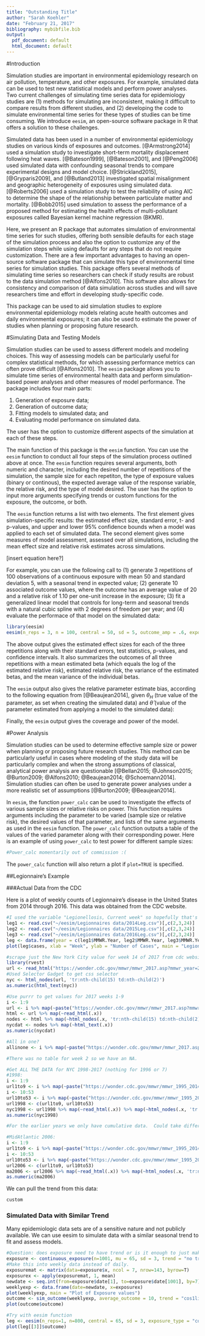 ```yaml
---
title: "Outstanding Title"
author: "Sarah Koehler"
date: "February 21, 2017"
bibliography: mybibfile.bib
output:
  pdf_document: default
  html_document: default
---
```


#Introduction

Simulation studies are important in environmental epidemiology research on air pollution, temperature, and other exposures. For example, simulated data can be used to test new statistical models and perform power analyses. Two current challenges of simulating time series data for epidemiology studies are (1) methods for simulating are inconsistent, making it difficult to compare results from different studies, and (2) developing the code to simulate environmental time series for these types of studies can be time consuming. We introduce `eesim`, an open-source software package in R that offers a solution to these challenges.

Simulated data has been used in a number of environmental epidemiology studies on various kinds of exposures and outcomes. [@Armstrong2014] used a simulation study to investigate short-term mortality displacement following heat waves. [@Bateson1999], [@Bateson2001], and [@Peng2006] used simulated data with confounding seasonal trends to compare experimental designs and model choice. [@Strickland2015], [@Gryparis2009], and [@Butland2013] investigated spatial misalignment and geographic heterogeneity of exposures using simulated data. [@Roberts2006] used a simulation study to test the reliability of using AIC to determine the shape of the relationship between particulate matter and mortality. [@Bobb2015] used simulation to assess the performance of a proposed method for estimating the health effects of multi-pollutant exposures called Bayesian kernel machine regression (BKMR). 

Here, we present an R package that automates simulation of environmental time series for such studies, offering both sensible defaults for each stage of the simulation process and also the option to customize any of the simulation steps while using defaults for any steps that do not require customization. There are a few important advantages to having an open-source software package that can simulate this type of environmental time series for simulation studies. This package offers several methods of simulating time series so researchers can check if study results are robust to the data simulation method [@Alfons2010]. This software also allows for consistency and comparison of data simulation across studies and will save researchers time and effort in developing study-specific code. 

This package can be used to aid simulation studies to explore environmental epidemiology models relating acute health outcomes and daily environmental exposures; it can also be used to estimate the power of studies when planning or proposing future research.

#Simulating Data and Testing Models

Simulation studies can be used to assess different models and modeling choices. This way of assessing models can be particularly useful for complex statistical methods, for which assessing performance metrics can often prove difficult [@Alfons2010]. The `eesim` package allows you to simulate time series of environmental health data and perform simulation-based power analyses and other measures of model performance. The package includes four main parts: 

1. Generation of exposure data; 
2. Generation of outcome data;
3. Fitting models to simulated data; and 
4. Evaluating model performance on simulated data.

The user has the option to customize different aspects of the simulation at each of these steps.

The main function of this package is the `eesim` function. You can use the `eesim` function to conduct all four steps of the simulation process outlined above at once. The `eesim` function requires several arguments, both numeric and character, including the desired number of repetitions of the simulation, the sample size for each repetiton, the type of exposure values (binary or continous), the expected average value of the response variable, the relative risk, and the type of model desired. The user has the option to input more arguments specifying trends or custom functions for the exposure, the outcome, or both.

The `eesim` function returns a list with two elements. The first element gives simulation-specific results: the estimated effect size, standard error, t- and p-values, and upper and lower 95% confidence bounds when a model was applied to each set of simulated data. The second element gives some measures of model assessment, assessed over all simulations, including the mean effect size and relative risk estimates across simulations.

[insert equation here?]

For example, you can use the following call to (1) generate 3 repetitions of 100 observations of a continuous exposure with mean 50 and standard deviation 5, with a seasonal trend in expected value; (2) generate 10 associated outcome values, where the outcome has an average value of 20 and a relative risk of 1.10 per one-unit increase in the exposure; (3) fit a generalized linear model that controls for long-term and seasonal trends with a natural cubic spline with 2 degrees of freedom per year; and (4) evaluate the performace of that model on the simulated data:

```r
library(eesim)
eesim(n_reps = 3, n = 100, central = 50, sd = 5, outcome_amp = .6, exposure_type = "continuous", outcome_trend = "cos1", average_outcome = 20, rr = 1.10, model = "spline", df_year = 2)
```

The above output gives the estimated effect sizes for each of the three repetitions along with their standard errors, test statistics, p-values, and confidence intervals. It also summarizes the outcomes of all three repetitions with a mean estimated beta (which equals the log of the estimated relative risk), estimated relative risk, the variance of the estimated betas, and the mean variance of the individual betas.  

The `eesim` output also gives the relative parameter estimate bias, according to the following equation  from [@Beaujean2014], given $\theta_{H}$ (true value of the parameter, as set when creating the simulated data) and $\hat{\theta}$ (value of the parameter estimated from applying a model to the simulated data): 

\begin{equation}
\theta_{bias} = \frac{\hat{\theta} - \theta_{H}}{\theta_{H}}
\end{equation}

Finally, the `eesim` output gives the coverage and power of the model.

#Power Analysis

Simulation studies can be used to determine effective sample size or power when planning or proposing future research studies. This method can be particularly useful in cases where modeling of the study data will be particularly complex and when the strong assumptions of classical, analytical power analysis are questionable [@Bellan2015; @Johnson2015; @Burton2009; @Alfons2010; @Beaujean2014; @Schoemann2014]. Simulation studies can often be used to generate power analyses under a more realistic set of assumptions [@Burton2009; @Beaujean2014].

In `eesim`, the function `power_calc` can be used to investigate the effects of various sample sizes or relative risks on power. This function requires arguments including the parameter to be varied (sample size or relative risk), the desired values of that parameter, and lists of the same arguments as used in the `eesim` function. The `power_calc` function outputs a table of the values of the varied parameter along with their corresponding power. 
Here is an example of using `power_calc` to test power for different sample sizes:

```r
#Power_calc momentarily out of commission :(
```

The `power_calc` function will also return a plot if `plot=TRUE` is specified. 

##Legionnaire's Example

###Actual Data from the CDC

Here is a plot of weekly counts of Legionnaire's disease in the United States from 2014 through 2016. This data was obtained from the CDC website.

```r
#I used the variable "Legionellosis, Current week" so hopefully that's right
leg1 <- read.csv("~/eesim/Legionnaires data/2014Leg.csv")[,c(2,3,24)]
leg2 <- read.csv("~/eesim/Legionnaires data/2015Leg.csv")[,c(2,3,24)]
leg3 <- read.csv("~/eesim/Legionnaires data/2016Leg.csv")[,c(2,3,24)]
leg <- data.frame(year = c(leg1$MMWR.Year, leg2$MMWR.Year, leg3$MMWR.Year), week = c(leg1$MMWR.Week, leg2$MMWR.Week, leg3$MMWR.Week), cases = c(leg1$Legionellosis..Current.week, leg2$Legionellosis..Current.week, leg3$Legionellosis..Current.week))
plot(leg$cases, xlab = "Week", ylab = "Number of Cases", main = "Legionnaire's Disease 2014-2016")
```

```r
#scrape just the New York City value for week 14 of 2017 from cdc website:
library(rvest)
url <- read_html("https://wonder.cdc.gov/mmwr/mmwr_2017.asp?mmwr_year=2017&mmwr_week=14&mmwr_table=2J&request=Submit&mmwr_location=")
#Used Selector Gadget to get css selector
nyc <- html_nodes(url, 'tr:nth-child(15) td:nth-child(2)')
as.numeric(html_text(nyc))

#Use purrr to get values for 2017 weeks 1-9
i <- 1:9
url <- i %>% map(~paste("https://wonder.cdc.gov/mmwr/mmwr_2017.asp?mmwr_year=2017&mmwr_week=0", as.character(.x), "&mmwr_table=2J&request=Submit&mmwr_location=", sep=""))
html <- url %>% map(~read_html(.x))
nodes <- html %>% map(~html_nodes(.x, 'tr:nth-child(15) td:nth-child(2)'))
nycdat <- nodes %>% map(~html_text(.x))
as.numeric(nycdat) 

#All in one?
allinone <- i %>% map(~paste("https://wonder.cdc.gov/mmwr/mmwr_2017.asp?mmwr_year=2017&mmwr_week=0", as.character(.x), "&mmwr_table=2J&request=Submit&mmwr_location=", sep="")) %>% map(~read_html(.x)) %>% map(~html_nodes(.x, 'tr:nth-child(15) td:nth-child(2)')) %>% map(~html_text(.x))

#There was no table for week 2 so we have an NA.

#Get ALL THE DATA for NYC 1998-2017 (nothing for 1996 or 7)
#1998:
i <- 1:9
url1to9 <- i %>% map(~paste("https://wonder.cdc.gov/mmwr/mmwr_1995_2014.asp?mmwr_year=1998&mmwr_week=0", as.character(.x), "&mmwr_table=2B&request=Submit&mmwr_location=", sep=""))
i <- 10:53
url10to53 <- i %>% map(~paste("https://wonder.cdc.gov/mmwr/mmwr_1995_2014.asp?mmwr_year=1998&mmwr_week=", as.character(.x), "&mmwr_table=2B&request=Submit&mmwr_location=", sep=""))
url1998 <- c(url1to9, url10to53)
nyc1998 <- url1998 %>% map(~read_html(.x)) %>% map(~html_nodes(.x, 'tr:nth-child(13) td:nth-child(2)')) %>% map(~html_text(.x))
as.numeric(nyc1998)

#For the earlier years we only have cumulative data.  Could take differences via code? 2006 is the first year with variable for current week. NYC data not available many years, so I'll use Mid-Atlantic region.

#MidAtlantic 2006:
i <- 1:9
url1to9 <- i %>% map(~paste("https://wonder.cdc.gov/mmwr/mmwr_1995_2014.asp?mmwr_year=2006&mmwr_week=0", as.character(.x), "&mmwr_table=2C&request=Submit&mmwr_location=", sep=""))
i <- 10:53
url10to53 <- i %>% map(~paste("https://wonder.cdc.gov/mmwr/mmwr_1995_2014.asp?mmwr_year=2006&mmwr_week=", as.character(.x), "&mmwr_table=2C&request=Submit&mmwr_location=", sep=""))
url2006 <- c(url1to9, url10to53)
ma2006 <- url2006 %>% map(~read_html(.x)) %>% map(~html_nodes(.x, 'tr:nth-child(13) td:nth-child(12)')) %>% map(~html_text(.x))
as.numeric(ma2006)

```

We can pull the trend from this data:

```r
custom
```

### Simulated Data with Similar Trend 

Many epidemiologic data sets are of a sensitive nature and not publicly available.  We can use eesim to simulate data with a similar seasonal trend to fit and assess models.  

```r
#Question: does exposure need to have trend or is it enough to just make outcome look like real data?
exposure <- continuous_exposure(n=1001, mu = 65, sd = 3, trend = "no trend", amp=.4)
#Make this into weekly data instead of daily.
exposuremat <- matrix(data=exposure$x, ncol = 7, nrow=143, byrow=T)
exposurex <- apply(exposuremat, 1, mean)
newdate <- seq.int(from=exposure$date[1], to=exposure$date[1001], by=7)
weeklyexp <- data.frame(date=newdate, x=exposurex)
plot(weeklyexp, main = "Plot of Exposure values")
outcome <- sim_outcome(weeklyexp, average_outcome = 10, trend = "cos1linear")
plot(outcome$outcome)

#Try with eesim function
leg <- eesim(n_reps=1, n=800, central = 65, sd = 3, exposure_type = "continuous", exposure_trend = "no trend", exposure_amp=.6,average_outcome = 10, outcome_trend = "cos1linear", outcome_amp = .6, rr= 1.02, model = "spline", df_year = 4)
plot(leg[[3]]$outcome)
```
